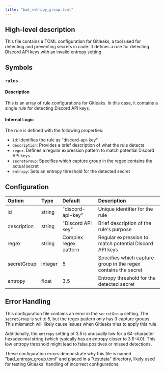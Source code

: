 ```yaml
---
title: "bad_entropy_group.toml"
---
```


## High-level description
This file contains a TOML configuration for Gitleaks, a tool used for detecting and preventing secrets in code. It defines a rule for detecting Discord API keys with an invalid entropy setting.

## Symbols

### `rules`
#### Description
This is an array of rule configurations for Gitleaks. In this case, it contains a single rule for detecting Discord API keys.

#### Internal Logic
The rule is defined with the following properties:
- `id`: Identifies the rule as "discord-api-key"
- `description`: Provides a brief description of what the rule detects
- `regex`: Defines a regular expression pattern to match potential Discord API keys
- `secretGroup`: Specifies which capture group in the regex contains the actual secret
- `entropy`: Sets an entropy threshold for the detected secret

## Configuration
| Option | Type | Default | Description |
|:-------|:-----|:--------|:------------|
| id | string | "discord-api-key" | Unique identifier for the rule |
| description | string | "Discord API key" | Brief description of the rule's purpose |
| regex | string | Complex regex pattern | Regular expression to match potential Discord API keys |
| secretGroup | integer | 5 | Specifies which capture group in the regex contains the secret |
| entropy | float | 3.5 | Entropy threshold for the detected secret |

## Error Handling
This configuration file contains an error in the `secretGroup` setting. The `secretGroup` is set to 5, but the regex pattern only has 3 capture groups. This mismatch will likely cause issues when Gitleaks tries to apply this rule.

Additionally, the `entropy` setting of 3.5 is unusually low for a 64-character hexadecimal string (which typically has an entropy closer to 3.9-4.0). This low entropy threshold might lead to false positives or missed detections.

These configuration errors demonstrate why this file is named "bad_entropy_group.toml" and placed in a "testdata" directory, likely used for testing Gitleaks' handling of incorrect configurations.